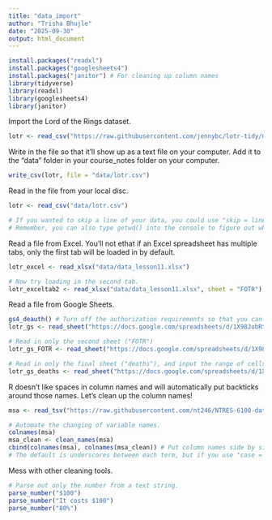 ```yaml
---
title: "data_import"
author: "Trisha Bhujle"
date: "2025-09-30"
output: html_document
---
```


```r
install.packages("readxl") 
install.packages("googlesheets4")
install.packages("janitor") # For cleaning up column names
library(tidyverse)
library(readxl)
library(googlesheets4)
library(janitor)
```

Import the Lord of the Rings dataset.
```r
lotr <- read_csv("https://raw.githubusercontent.com/jennybc/lotr-tidy/master/data/lotr_tidy.csv")
```

Write in the file so that it'll show up as a text file on your computer. Add it to the "data" folder in your course_notes folder on your computer.
```r
write_csv(lotr, file = "data/lotr.csv")
```

Read in the file from your local disc. 
```r
lotr <- read_csv("data/lotr.csv")

# If you wanted to skip a line of your data, you could use "skip = line #". If you have comments on certain lines of your data, you could say comment = "#".
# Remember, you can also type getwd() into the console to figure out where your files are stored!
```

Read a file from Excel. You'll not ethat if an Excel spreadsheet has multiple tabs, only the first tab will be loaded in by default.
```r
lotr_excel <- read_xlsx("data/data_lesson11.xlsx")

# Now try loading in the second tab. 
lotr_exceltab2 <- read_xlsx("data/data_lesson11.xlsx", sheet = "FOTR")
```


Read a file from Google Sheets.
```r
gs4_deauth() # Turn off the authorization requirements so that you can read in the file and there are no restrictions on access to the sheet.
lotr_gs <- read_sheet("https://docs.google.com/spreadsheets/d/1X98JobRtA3JGBFacs_JSjiX-4DPQ0vZYtNl_ozqF6IE/edit#gid=754443596")

# Read in only the second sheet ("FOTR")
lotr_gs_FOTR <- read_sheet("https://docs.google.com/spreadsheets/d/1X98JobRtA3JGBFacs_JSjiX-4DPQ0vZYtNl_ozqF6IE/edit#gid=754443596", sheet = "FOTR")

# Read in only the final sheet ("deaths"), and input the range of cells you want to import from.
lotr_gs_deaths <- read_sheet("https://docs.google.com/spreadsheets/d/1X98JobRtA3JGBFacs_JSjiX-4DPQ0vZYtNl_ozqF6IE/edit#gid=754443596", sheet = "deaths", range = "A5:F15")
```

R doesn't like spaces in column names and will automatically put backticks around those names. Let's clean up the column names!
```r
msa <- read_tsv("https://raw.githubusercontent.com/nt246/NTRES-6100-data-science/main/datasets/janitor_mymsa_subset.txt")

# Automate the changing of variable names.
colnames(msa)
msa_clean <- clean_names(msa)
cbind(colnames(msa), colnames(msa_clean)) # Put column names side by side to see how they changed.
# The default is underscores between each term, but if you use "case = XYZ" after "msa" in the clean_names function, you can use other separators as well! For example: msa_clean <- clean_names(msa, case = "upper_camel")
```

Mess with other cleaning tools.
```r
# Parse out only the number from a text string. 
parse_number("$100")
parse_number("It costs $100")
parse_number("80%")
```








